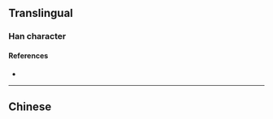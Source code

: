 {{also|換}}
{{character info/new}}
==Translingual==

===Han character===
{{Han char|rn=64|rad=手|as=07|sn=10|four=|canj=QNBK,XQNBK|ids=⿰扌奂}}

====References====
* {{Han ref|kx=0434.241|hdz=31886.040|uh=6362|ud=25442}}

----

==Chinese==
{{zh-see|換}}